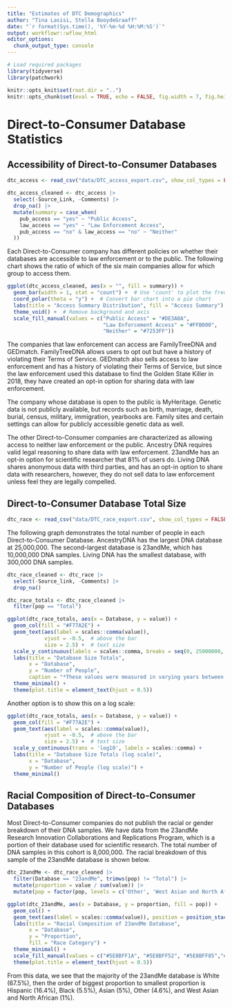 ```yaml
---
title: "Estimates of DTC Demographics"
author: "Tina Lasisi, Stella BooydeGraaff"
date: "`r format(Sys.time(), '%Y-%m-%d %H:%M:%S')`"
output: workflowr::wflow_html
editor_options:
  chunk_output_type: console
---
```


```r
# Load required packages
library(tidyverse)
library(patchwork)

knitr::opts_knit$set(root.dir = "..")
knitr::opts_chunk$set(eval = TRUE, echo = FALSE, fig.width = 7, fig.height = 6)

```


# Direct-to-Consumer Database Statistics

## Accessibility of Direct-to-Consumer Databases

```r
dtc_access <- read_csv("data/DTC_access_export.csv", show_col_types = FALSE) 
```

```r
dtc_access_cleaned <- dtc_access |> 
  select(-Source_Link, -Comments) |> 
  drop_na() |> 
  mutate(summary = case_when(
    pub_access == "yes" ~ "Public Access",
    law_access == "yes" ~ "Law Enforcement Access",
    pub_access == "no" & law_access == "no" ~ "Neither"
  ))

```

Each Direct-to-Consumer company has different policies on whether their databases are accessible to law enforcement or to the public. The following chart shows the ratio of which of the six main companies allow for which group to access them.

```r

ggplot(dtc_access_cleaned, aes(x = "", fill = summary)) +
  geom_bar(width = 1, stat = "count") +  # Use 'count' to plot the frequencies
  coord_polar(theta = "y") +  # Convert bar chart into a pie chart
  labs(title = "Access Summary Distribution", fill = "Access Summary") +
  theme_void() +  # Remove background and axis
  scale_fill_manual(values = c("Public Access" = "#DE3A8A", 
                               "Law Enforcement Access" = "#FFB000",
                               "Neither" = "#7253FF"))

```


The companies that law enforcement can access are FamilyTreeDNA and GEDmatch. FamilyTreeDNA allows users to opt out but have a history of violating their Terms of Service. GEDmatch also sells access to law enforcement and has a history of violating their Terms of Service, but since the law enforcement used this database to find the Golden State Killer in 2018, they have created an opt-in option for sharing data with law enforcement.

The company whose database is open to the public is MyHeritage. Genetic data is not publicly available, but records such as birth, marriage, death, burial, census, military, immigration, yearbooks are. Family sites and certain settings can allow for publicly accessible genetic data as well.

The other Direct-to-Consumer companies are characterized as allowing access to neither law enforcement or the public. Ancestry DNA requires valid legal reasoning to share data with law enforcement. 23andMe has an opt-in option for scientific researcher that 81% of users do. Living DNA shares anonymous data with third parties, and has an opt-in option to share data with researchers, however, they do not sell data to law enforcement unless feel they are legally compelled.

## Direct-to-Consumer Database Total Size

```r
dtc_race <- read_csv("data/DTC_race_export.csv", show_col_types = FALSE)
```

The following graph demonstrates the total number of people in each Direct-to-Consumer Database. AncestryDNA has the largest DNA database at 25,000,000. The second-largest database is 23andMe, which has 10,000,000 DNA samples. Living DNA has the smallest database, with 300,000 DNA samples.

```r
dtc_race_cleaned <- dtc_race |> 
  select(-Source_link, -Comments) |> 
  drop_na()

dtc_race_totals <- dtc_race_cleaned |> 
  filter(pop == "Total")

ggplot(dtc_race_totals, aes(x = Database, y = value)) +
  geom_col(fill = "#F77A2E") +
  geom_text(aes(label = scales::comma(value)),
            vjust = -0.5,  # above the bar
            size = 2.5) +  # text size
  scale_y_continuous(labels = scales::comma, breaks = seq(0, 25000000, by = 5000000)) +
  labs(title = "Database Size Totals",
       x = "Database",
       y = "Number of People",
       caption = "*These values were measured in varying years between 2021 and 2024") +
  theme_minimal() +
  theme(plot.title = element_text(hjust = 0.5))
```


Another option is to show this on a log scale:

```r
ggplot(dtc_race_totals, aes(x = Database, y = value)) +
  geom_col(fill = "#F77A2E") +
  geom_text(aes(label = scales::comma(value)),
            vjust = -0.5,  # above the bar
            size = 2.5) +  # text size
  scale_y_continuous(trans = 'log10', labels = scales::comma) +
  labs(title = "Database Size Totals (log scale)",
       x = "Database",
       y = "Number of People (log scale)") +
  theme_minimal()

```

## Racial Composition of Direct-to-Consumer Databases

Most Direct-to-Consumer companies do not publish the racial or gender breakdown of their DNA samples. We have data from the 23andMe Research Innovation Collaborations and Replications Program, which is a portion of their database used for scientific research. The total number of DNA samples in this cohort is 8,000,000. The racial breakdown of this sample of the 23andMe database is shown below.

```r
dtc_23andMe <- dtc_race_cleaned |> 
  filter(Database == "23andMe", trimws(pop) != "Total") |> 
  mutate(proportion = value / sum(value)) |> 
  mutate(pop = factor(pop, levels = c('Other', 'West Asian and North African', 'Hispanic', 'Asian', 'Black', 'White')))

ggplot(dtc_23andMe, aes(x = Database, y = proportion, fill = pop)) +
  geom_col() +
  geom_text(aes(label = scales::comma(value)), position = position_stack(vjust = 0.5), color = "black", size = 1.5) +
  labs(title = "Racial Composition of 23andMe Database",
       x = "Database",
       y = "Proportion",
       fill = "Race Category") +
  theme_minimal() +
  scale_fill_manual(values = c("#5E8BFF1A", "#5E8BFF52", "#5E8BFF85","#5E8BFFC4", "#5E8BFF", "#DE3A8A")) +
  theme(plot.title = element_text(hjust = 0.5))

```

From this data, we see that the majority of the 23andMe database is White (67.5%), then the order of biggest proportion to smallest proportion is Hispanic (16.4%), Black (5.5%), Asian (5%), Other (4.6%), and West Asian and North African (1%).

